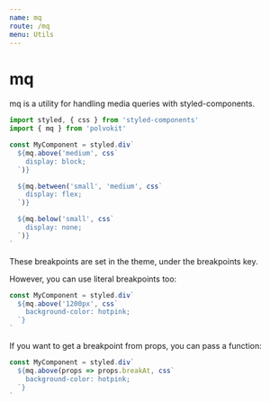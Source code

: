 ```yaml
---
name: mq
route: /mq
menu: Utils
---
```


# mq

mq is a utility for handling media queries with styled-components.

```js
import styled, { css } from 'styled-components'
import { mq } from 'polvokit'

const MyComponent = styled.div`
  ${mq.above('medium', css`
    display: block;
  `)}

  ${mq.between('small', 'medium', css`
    display: flex;
  `)}

  ${mq.below('small', css`
    display: none;
  `)}
`
```

These breakpoints are set in the theme, under the breakpoints key.

However, you can use literal breakpoints too:

```js
const MyComponent = styled.div`
  ${mq.above('1200px', css`
    background-color: hotpink;
  `}
`
```

If you want to get a breakpoint from props,
you can pass a function:

```js
const MyComponent = styled.div`
  ${mq.above(props => props.breakAt, css`
    background-color: hotpink;
  `}
`
```
